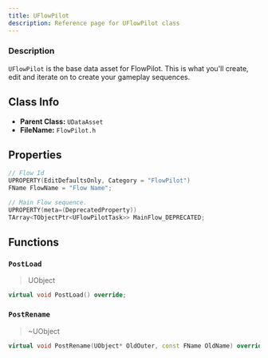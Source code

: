```yaml
---
title: UFlowPilot
description: Reference page for UFlowPilot class
---
```



<Ref c="UFlowPilot" p="UObject" />

### Description

`UFlowPilot` is the base data asset for FlowPilot. This is what you'll create, edit and iterate on to create your gameplay sequences.


## Class Info
- __Parent Class:__ `UDataAsset`
- __FileName:__ `FlowPilot.h`
## Properties

```cpp
// Flow Id 
UPROPERTY(EditDefaultsOnly, Category = "FlowPilot")
FName FlowName = "Flow Name";

// Main Flow sequence. 
UPROPERTY(meta=(DeprecatedProperty))
TArray<TObjectPtr<UFlowPilotTask>> MainFlow_DEPRECATED;

```
## Functions

### `PostLoad`
> UObject 
```cpp
virtual void PostLoad() override;

```

### `PostRename`
> ~UObject 
```cpp
virtual void PostRename(UObject* OldOuter, const FName OldName) override;

```

